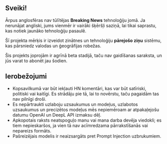 
<CallToAction />

## Sveiki!

Ārpus anglosfēras nav tūlītējas **Breaking News** tehnoloģiju jomā.
Ja nerunājat angliski, jums vienmēr ir vairāki šķēršļi saziņā, lai tikai saprastu, kas notiek jaunāko tehnoloģiju pasaulē.


<Callout type="info" emoji="🗞️">

Šī projekta mērķis ir izveidot zinātnes un tehnoloģiju **pārejošo ziņu** sistēmu, kas pārsniedz valodas un ģeogrāfijas robežas.

</Callout>

Šis projekts joprojām ir agrīnā beta stadijā, taču nav gaidīšanas saraksta, un jūs varat to abonēt jau šodien.

## Ierobežojumi

- Kopsavilkumā var būt iekļauti HN komentāri, kas var būt satīriski, politiski vai kaitīgi. Es strādāju pie tā, lai to novērstu, taču pagaidām tas nav pilnīgi droši.
- Es nepārtraukti uzlaboju uzsaukumus un modeļus, uzlabotos uzsaukumus un precizētos modeļus mēs nepiemēroam ar atpakaļejošu datumu OpenAI un DeepL API izmaksu dēļ.
- Apkopotais raksts neatspoguļo manu vai mana darba devēja viedokli; es tiem nepieskaršos, ja vien tā nav acīmredzama pārrakstīšanās vai nepareizs formāts.
- Pašreizējais modelis ir neaizsargāts pret Prompt Injection uzbrukumiem.
